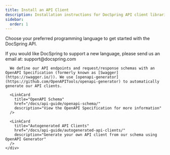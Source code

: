 ```yaml
---
title: Install an API Client
description: Installation instructions for DocSpring API client libraries
sidebar:
  order: 1
---
```



Choose your preferred programming language to get started with the DocSpring API.

<Tabs syncKey="language">
<TabItem label="Ruby">
  <SdkInstallationCardGrid cards={sdkLinkCardConfigs.ruby} />
  <RubyMarkdown />
</TabItem>

<TabItem label="Python">
  <SdkInstallationCardGrid cards={sdkLinkCardConfigs.python} />
  <PythonMarkdown />
</TabItem>

<TabItem label="TypeScript">
  <SdkInstallationCardGrid cards={sdkLinkCardConfigs.typescript} />
  <TypeScriptMarkdown />
</TabItem>

<TabItem label="PHP">
  <SdkInstallationCardGrid cards={sdkLinkCardConfigs.php} />
  <PHPMarkdown />
</TabItem>

<TabItem label="Java">
  <SdkInstallationCardGrid cards={sdkLinkCardConfigs.java} />
  <JavaMarkdown />
</TabItem>

<TabItem label="C#">
  <SdkInstallationCardGrid cards={sdkLinkCardConfigs.csharp} />
  <CSharpMarkdown />
</TabItem>

<TabItem label="Go">
  <SdkInstallationCardGrid cards={sdkLinkCardConfigs.go} />
  <GoMarkdown />
</TabItem>

<TabItem label="Elixir">
  <SdkInstallationCardGrid cards={sdkLinkCardConfigs.elixir} />
  <ElixirMarkdown />
</TabItem>

<TabItem label="JavaScript">
  <SdkInstallationCardGrid cards={sdkLinkCardConfigs.javascript} />
  <JavaScriptMarkdown />
</TabItem>

  <TabItem label="Other">
    <div className="client-library-info-pane">
      If you would like DocSpring to support a new language, please send us an email at: support@docspring.com

      We define our API endpoints and request/response schemas with an OpenAPI Specification (formerly known as [Swagger](https://swagger.io/)). We use [openapi-generator](https://github.com/OpenAPITools/openapi-generator) to automatically generate our API clients.

      <LinkCard
        title="OpenAPI Schema"
        href="/docs/api-guide/openapi-schema/"
        description="View the OpenAPI Specification for more information"
      />

      <LinkCard
        title="Autogenerated API Clients"
        href="/docs/api-guide/autogenerated-api-clients/"
        description="Generate your own API client from our schema using OpenAPI Generator"
      />
    </div>

  </TabItem>
</Tabs>
